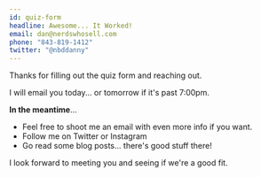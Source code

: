 ```yaml
---
id: quiz-form
headline: Awesome... It Worked!
email: dan@nerdswhosell.com
phone: "843-819-1412"
twitter: "@nbddanny"
---
```



Thanks for filling out the quiz form and reaching out.

I will email you today... or tomorrow if it's past 7:00pm.

**In the meantime**...

- Feel free to shoot me an email with even more info if you want.
- Follow me on Twitter or Instagram
- Go <InternalLink slug="/blog">read some blog posts</InternalLink>... there's good stuff there!

I look forward to meeting you and seeing if we're a good fit.
